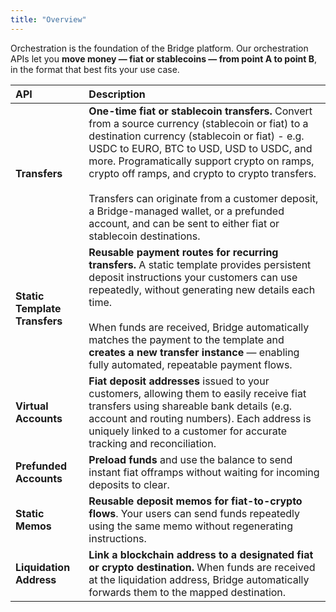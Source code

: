 ```yaml
---
title: "Overview"
---
```


Orchestration is the foundation of the Bridge platform. Our orchestration APIs let you **move money — fiat or stablecoins — from point A to point B**, in the format that best fits your use case.

| **API**                       | **Description**                                                                                                                                                                                                                                                                                                                                                                                                                                                          |
| :---------------------------- | :----------------------------------------------------------------------------------------------------------------------------------------------------------------------------------------------------------------------------------------------------------------------------------------------------------------------------------------------------------------------------------------------------------------------------------------------------------------------- |
| **Transfers**                 | **One-time fiat or stablecoin transfers.** Convert from a source currency (stablecoin or fiat) to a destination currency (stablecoin or fiat) - e.g. USDC to EURO, BTC to USD, USD to USDC, and more. Programatically support crypto on ramps, crypto off ramps, and crypto to crypto transfers.<br /><br />Transfers can originate from a customer deposit, a Bridge-managed wallet, or a prefunded account, and can be sent to either fiat or stablecoin destinations. |
| **Static Template Transfers** | **Reusable payment routes for recurring transfers.** A static template provides persistent deposit instructions your customers can use repeatedly, without generating new details each time.<br /><br />When funds are received, Bridge automatically matches the payment to the template and **creates a new transfer instance** — enabling fully automated, repeatable payment flows.                                                                                  |
| **Virtual Accounts**          | **Fiat deposit addresses** issued to your customers, allowing them to easily receive fiat transfers using shareable bank details (e.g. account and routing numbers). Each address is uniquely linked to a customer for accurate tracking and reconciliation.                                                                                                                                                                                                             |
| **Prefunded Accounts**        | **Preload funds** and use the balance to send instant fiat offramps without waiting for incoming deposits to clear.                                                                                                                                                                                                                                                                                                                                                      |
| **Static Memos**              | **Reusable deposit memos for fiat-to-crypto flows**. Your users can send funds repeatedly using the same memo without regenerating instructions.                                                                                                                                                                                                                                                                                                                         |
| **Liquidation Address**       | **Link a blockchain address to a designated fiat or crypto destination.** When funds are received at the liquidation address, Bridge automatically forwards them to the mapped destination.                                                                                                                                                                                                                                                                              |